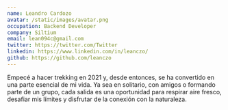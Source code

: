 ```yaml
---
name: Leandro Cardozo
avatar: /static/images/avatar.png
occupation: Backend Developer
company: Siltium
email: lean094c@gmail.com
twitter: https://twitter.com/Twitter
linkedin: https://www.linkedin.com/in/leanczo/
github: https://github.com/leanczo
---
```


Empecé a hacer trekking en 2021 y, desde entonces, se ha convertido en una parte esencial de mi vida. Ya sea en solitario, con amigos o formando parte de un grupo, cada salida es una oportunidad para respirar aire fresco, desafiar mis límites y disfrutar de la conexión con la naturaleza.

